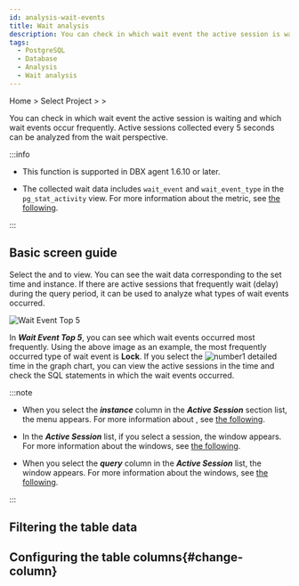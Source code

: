 ```yaml
---
id: analysis-wait-events
title: Wait analysis
description: You can check in which wait event the active session is waiting and which wait events occur frequently.
tags:
  - PostgreSQL
  - Database
  - Analysis
  - Wait analysis
---
```


Home > Select Project > <Cmdname sid="side_analysis" className="uitext" /> > <Cmdname sid="side_dbWaitAnalysis" className="uitext" />

You can check in which wait event the active session is waiting and which wait events occur frequently. Active sessions collected every 5 seconds can be analyzed from the wait perspective. 

:::info

- This function is supported in DBX agent 1.6.10 or later.

- The collected wait data includes `wait_event` and `wait_event_type` in the `pg_stat_activity` view. For more information about the metric, see [the following](https://www.postgresql.org/docs/current/monitoring-stats.html#WAIT-EVENT-TABLE).

:::

## Basic screen guide

<ImgLang img='db-analysis-wait.png' desc='Wait analysis' />

Select the <Cmdname sid="time" className="uitext" /> and <Cmdname sid="instance" className="uitext" /> to view. You can see the wait data corresponding to the set time and instance. If there are active sessions that frequently wait (delay) during the query period, it can be used to analyze what types of wait events occurred.

![Wait Event Top 5](/img/db-analysis-wait-top5.png)

In **_Wait Event Top 5_**, you can see which wait events occurred most frequently. Using the above image as an example, the most frequently occurred type of wait event is **Lock**. If you select the ![number1](/img/number-01.png) detailed time in the graph chart, you can view the active sessions in the time and check the SQL statements in which the wait events occurred.

:::note

- When you select the **_instance_** column in the **_Active Session_** section list, the <Cmdname sid="side_dbMonitoring" className="uitext" /> menu appears. For more information about <Cmdname sid="side_dbMonitoring" className="uitext" />, see [the following](instance-monitoring).

- In the **_Active Session_** list, if you select a session, the <Cmdname sid="session_detail" className="uitext" /> window appears. For more information about the <Cmdname sid="session_detail" className="uitext" /> windows, see [the following](multi-instance-monitoring#session-details).

- When you select the **_query_** column in the **_Active Session_** list, the <Cmdname sid="TTL06224" className="uitext" /> window appears. For more information about the <Cmdname sid="TTL06224" className="uitext" /> windows, see [the following](multi-instance-monitoring#query-details).

:::

## Filtering the table data


<Dbtabledatafiltering />

## Configuring the table columns{#change-column}


<Dbv2dataeditcolumn />
